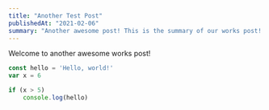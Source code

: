 ```yaml
---
title: "Another Test Post"
publishedAt: "2021-02-06"
summary: "Another awesome post! This is the summary of our works post! This is the summary of our works post! This is the summary of our works post!"
---
```


Welcome to another awesome works post!

```javascript:hello.js
const hello = 'Hello, world!'
var x = 6

if (x > 5)
    console.log(hello)
```
